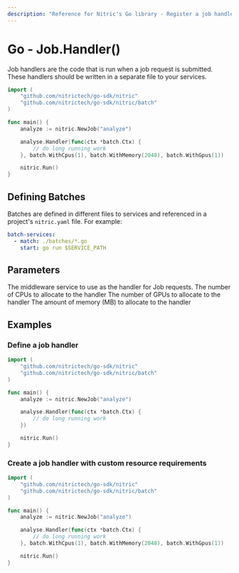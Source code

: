 ```yaml
---
description: "Reference for Nitric's Go library - Register a job handler to with the Nitric Go SDK"
---
```


# Go - Job.Handler()

Job handlers are the code that is run when a job request is submitted. These handlers should be written in a separate file to your services.

```go
import (
	"github.com/nitrictech/go-sdk/nitric"
	"github.com/nitrictech/go-sdk/nitric/batch"
)

func main() {
	analyze := nitric.NewJob("analyze")

	analyse.Handler(func(ctx *batch.Ctx) {
		// do long running work
	}, batch.WithCpus(1), batch.WithMemory(2048), batch.WithGpus(1))

	nitric.Run()
}
```

## Defining Batches

Batches are defined in different files to services and referenced in a project's `nitric.yaml` file. For example:

```yaml
batch-services:
  - match: ./batches/*.go
    start: go run $SERVICE_PATH
```

## Parameters

<Properties>
  <Property name="handler" required type="JobHandler">
    The middleware service to use as the handler for Job requests.
  </Property>
  <Property name="options" type="...JobOption" nested>
    <Property name="WithCpus" type="float32">
      The number of CPUs to allocate to the handler
    </Property>
    <Property name="WithGpus" type="int64">
      The number of GPUs to allocate to the handler
    </Property>
    <Property name="WithMemory" type="int64">
      The amount of memory (MB) to allocate to the handler
    </Property>
  </Property>
</Properties>

## Examples

### Define a job handler

```go
import (
	"github.com/nitrictech/go-sdk/nitric"
	"github.com/nitrictech/go-sdk/nitric/batch"
)

func main() {
	analyze := nitric.NewJob("analyze")

	analyse.Handler(func(ctx *batch.Ctx) {
		// do long running work
	})

	nitric.Run()
}
```

### Create a job handler with custom resource requirements

```go
import (
	"github.com/nitrictech/go-sdk/nitric"
	"github.com/nitrictech/go-sdk/nitric/batch"
)

func main() {
	analyze := nitric.NewJob("analyze")

	analyse.Handler(func(ctx *batch.Ctx) {
		// do long running work
	}, batch.WithCpus(1), batch.WithMemory(2048), batch.WithGpus(1))

	nitric.Run()
}
```
